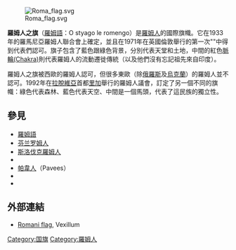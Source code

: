 {{unreferenced|time=2012-02-17T17:08:04+00:00}}
[[File:Roma_flag.svg|thumb]]

'''羅姆人之旗'''（[[羅姆語|羅姆語]]：O styago le romengo）是[[羅姆人|羅姆人]]的國際旗幟。它在1933年的羅馬尼亞羅姆人聯合會上確定，並且在1971年在英國倫敦舉行的第一次"{{link-en|世界羅姆人議會|World Romani Congress}}"中得到代表們認可。旗子包含了藍色跟綠色背景，分別代表天堂和土地，中間的紅色[[脈輪|脈輪(Chakra)]]則代表羅姆人的流動遷徙傳統（以及他們沒有忘記祖先來自印度）。

羅姆人之旗被西歐的羅姆人認可，但很多東歐（除[[俄羅斯|俄羅斯]]及[[烏克蘭|烏克蘭]]）的羅姆人並不認可。1992年在[[拉脫維亞|拉脫維亞]]首都[[里加|里加]]舉行的羅姆人議會，訂定了另一個不同的旗幟：綠色代表森林、藍色代表天空、中間是一個馬頭，代表了這民族的獨立性。

==參見==
* [[羅姆語|羅姆語]]
* [[芬兰罗姆人|芬兰罗姆人]]
* [[斯洛伐克羅姆人|斯洛伐克羅姆人]]
* {{link-en|苏格兰吉普赛人和流浪者群體|Scottish Gypsy and Traveller groups}}
* [[愛爾蘭流浪者|帕韋人]]（Pavees）
* {{link-en|罗曼尼彻尔流浪者|Romanichal Travellers|罗曼尼彻尔人}}
* {{link-en|叶尼什人|Yenish people}}

==外部連結==
*[https://web.archive.org/web/20060619200612/http://fotw.vexillum.com/flags/rom.html Romani flag], Vexillum

[[Category:国旗|Category:国旗]]
[[Category:羅姆人|Category:羅姆人]]